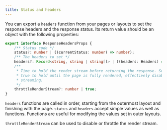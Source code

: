 ```yaml
---
title: Status and headers
---
```


You can export a `headers` function from your pages or layouts to set the response headers and the response status. Its return value should be an object with the following properties:

```ts
export interface ResponseHeadersProps {
	/** Status code */
	status?: number | ((currentStatus: number) => number);
	/** The headers to set */
	headers?: Record<string, string | string[]> | ((headers: Headers) => void);
	/**
	 * Time to hold the render stream before returning the response. Set to
	 * true to hold until the page is fully rendered, effectively disabling
	 * streaming.
	 */
	throttleRenderStream?: number | true;
}
```

`headers` functions are called in order, starting from the outermost layout and finishing with the page. `status` and `headers` accept simple values as well as functions. Functions are useful for modifying the values set in outer layouts.

`throttleRenderStream` can be used to disable or throttle the render stream.
